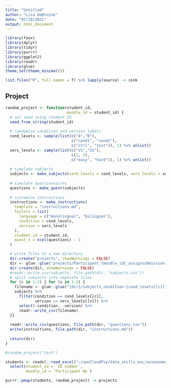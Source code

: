 ```yaml
---
title: "Untitled"
author: "Lisa DeBruine"
date: "07/10/2021"
output: html_document
---
```


```r
library(faux)
library(dplyr)
library(tidyr)
library(purrr)
library(ggplot2)
library(readr)
library(glue)
theme_set(theme_minimal())

list.files("R", full.names = T) %>% lapply(source) -> sink
```

 
## Project 

```r
random_project <- function(student_id,
                           moodle_id = student_id) {
  # set seed using student ID
  seed_from_string(student_id)
  
  # randomise condition and version labels
  cond_levels <- sample(list(c("A","B"), 
                             c("cond1", "cond2"), 
                             c("ctrl", "test")), 1) %>% unlist()
  vers_levels <- sample(list(c("V1","V2"), 
                             c(1, 2), 
                             c("easy", "hard")), 1) %>% unlist()
  
  # simulate subjects
  subjects <- make_subjects(cond_levels = cond_levels, vers_levels = vers_levels)
  
  # simulate questionnaires
  questions <- make_quest(subjects)
  
  # customise instructions
  instructions <- make_instructions(
    template = "instructions.md",
    factors = list(
      language = c("monolingual", "bilingual"), 
      condition = cond_levels, 
      version = vers_levels
    ),
    student_id = student_id,
    quest_n = ncol(questions) - 1
  )

  # write files to a new directory
  dir.create("projects", showWarnings = FALSE)
  dir <- glue::glue("projects/Participant_{moodle_id}_assignsubmission_file_")
  dir.create(dir, showWarnings = FALSE)
  #readr::write_csv(subjects, file.path(dir, "subjects.csv"))
  # split subjects into separate files
  for (c in 1:2) { for (v in 1:2) {
    filename <- glue::glue("{dir}/subjects_condition-{cond_levels[[c]]}_version-{vers_levels[[v]]}.csv")
    subjects %>%
      filter(condition == cond_levels[[c]], 
             version == vers_levels[[v]]) %>%
      select(-condition, -version) %>%
      readr::write_csv(filename)
  }}
  
  readr::write_csv(questions, file.path(dir, "questions.csv"))
  write(instructions, file.path(dir, "instructions.md"))
  
  return(dir)
}
```

```r
#random_project("test")
```


```r

students <- readxl::read_excel("~/ownCloudPsy/data_skills_msc/assessment_2021/assign_Your Personal Assessment Data.xlsx", skip = 3) %>%
  select(student_id = `ID number`,
         moodle_id = `Participant No`)

purrr::pmap(students, random_project) -> projects

```


